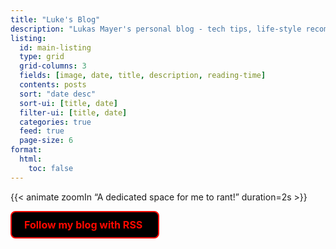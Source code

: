```yaml
---
title: "Luke's Blog"
description: "Lukas Mayer's personal blog - tech tips, life-style recommendations, software development, research, data science"
listing:
  id: main-listing
  type: grid
  grid-columns: 3
  fields: [image, date, title, description, reading-time]
  contents: posts
  sort: "date desc"
  sort-ui: [title, date]
  filter-ui: [title, date]
  categories: true
  feed: true
  page-size: 6
format: 
  html:
    toc: false
---
```


<div class="quarto-content hidden">
</div>

<style>
.description {
    display: none;
}

@keyframes rainbowText {
    0% {
        color: #FF0000;
        border-color: #FF0000;
    }
    16% {
        color: #FFA500;
        border-color: #FFA500;
    }
    33% {
        color: #FFFF00;
        border-color: #FFFF00;
    }
    50% {
        color: #00FF00;
        border-color: #00FF00;
    }
    66% {
        color: #00BFFF;
        border-color: #00BFFF;
    }
    83% {
        color: #FF00FF;
        border-color: #FF00FF;
    }
    100% {
        color: #FF0000;
        border-color: #FF0000;
    }
}

.rainbow-animation a {
    animation: rainbowText 10s infinite linear;
    color: #FF0000; /* Initial color to match animation */
    display: inline-block;
    text-decoration: none;
    padding: 10px 20px; /* Adjust padding for button-like appearance */
    border: 2px solid; /* Border will take color from animation */
    border-radius: 8px; /* Rounded corners */
    background-color: #000000; /* Dark grey background */
    font-size: 16px; /* Adjust font size as needed */
    font-weight: bold; /* Bold text for emphasis */
    cursor: pointer; /* Pointer cursor on hover */
    transition: background-color 0.3s, transform 0.3s; /* Smooth transition for hover effect */
}

.rainbow-animation a:hover {
    transform: scale(1.05); /* Slightly enlarge the button */
    background-color: #222; /* Darker grey background on hover */
}

.rainbow-animation a i {
    animation: rainbowText 10s infinite linear; /* Ensure icon animates as well */
    margin-left: 5px; /* Add space between text and icon */
}
</style>




<script>
  window.addEventListener("load", function() {
    var content = document.querySelector(".quarto-content");
    if (content) {
      content.classList.remove("hidden");  // Remove the hidden class to allow transition
      content.classList.add("fade-in");    // Add the fade-in class for the transition effect
    }
  });
</script>

:::{.column-page-inset-left}
{{< animate zoomIn "A dedicated space for me to rant!" duration=2s >}}

::: {.animate__animated .animate__fadeIn}
:::{#main-listing}
:::
:::

::: {.rainbow-animation}
<a href="blog_index.xml" target="_blank">
    Follow my blog with RSS <i class="bi bi-rss"></i>
</a>
:::
:::


